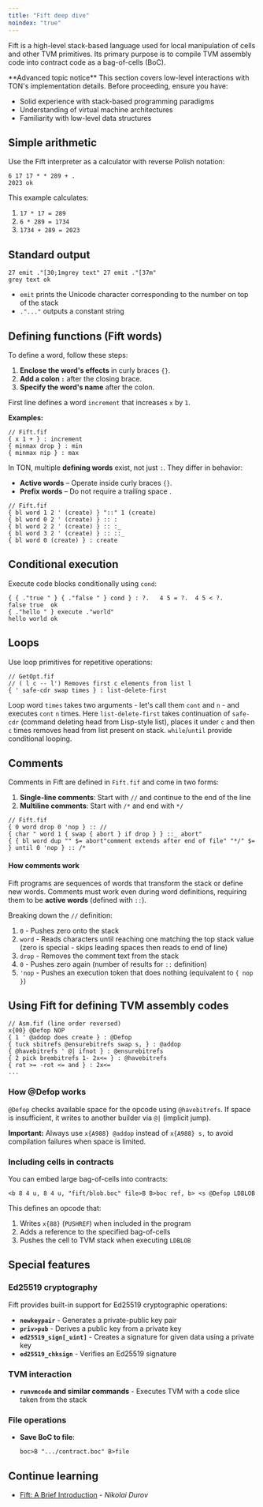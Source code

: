 ```yaml
---
title: "Fift deep dive"
noindex: "true"
---
```


Fift is a high-level stack-based language used for local manipulation of cells and other TVM primitives. Its primary purpose is to compile TVM assembly code into contract code as a bag-of-cells (BoC).

<Aside type="caution">
  **Advanced topic notice** This section covers low-level interactions with TON's implementation details. Before proceeding, ensure you have:

  - Solid experience with stack-based programming paradigms
  - Understanding of virtual machine architectures
  - Familiarity with low-level data structures
</Aside>

## Simple arithmetic

Use the Fift interpreter as a calculator with reverse Polish notation:

```fift
6 17 17 * * 289 + .
2023 ok
```

This example calculates:

1. `17 * 17 = 289`
2. `6 * 289 = 1734`
3. `1734 + 289 = 2023`

## Standard output

```fift
27 emit ."[30;1mgrey text" 27 emit ."[37m"
grey text ok
```

- `emit` prints the Unicode character corresponding to the number on top of the stack
- `."..."` outputs a constant string

## Defining functions (Fift words)

To define a word, follow these steps:

1. **Enclose the word's effects** in curly braces `{}`.
2. **Add a colon `:`** after the closing brace.
3. **Specify the word's name** after the colon.

First line defines a word `increment` that increases `x` by `1`.

**Examples:**

```fift
// Fift.fif
{ x 1 + } : increment
{ minmax drop } : min
{ minmax nip } : max
```

In TON, multiple **defining words** exist, not just `:`. They differ in behavior:

- **Active words** – Operate inside curly braces `{}`.
- **Prefix words** – Do not require a trailing space .

```fift
// Fift.fif
{ bl word 1 2 ' (create) } "::" 1 (create)
{ bl word 0 2 ' (create) } :: :
{ bl word 2 2 ' (create) } :: :_
{ bl word 3 2 ' (create) } :: ::_
{ bl word 0 (create) } : create
```

## Conditional execution

Execute code blocks conditionally using `cond`:

```fift
{ { ."true " } { ."false " } cond } : ?.   4 5 = ?.  4 5 < ?.
false true  ok
{ ."hello " } execute ."world"
hello world ok
```

## Loops

Use loop primitives for repetitive operations:

```fift
// GetOpt.fif
// ( l c -- l') Removes first c elements from list l
{ ' safe-cdr swap times } : list-delete-first
```

Loop word `times` takes two arguments - let's call them `cont` and `n` - and executes `cont` `n` times.
Here `list-delete-first` takes continuation of `safe-cdr` (command deleting head from Lisp-style list), places it under `c` and then `c` times removes head from list present on stack.
`while`/`until` provide conditional looping.

## Comments

Comments in Fift are defined in `Fift.fif` and come in two forms:
1. **Single-line comments**: Start with `//` and continue to the end of the line
2. **Multiline comments**: Start with `/*` and end with `*/`

```fift
// Fift.fif
{ 0 word drop 0 'nop } :: //
{ char " word 1 { swap { abort } if drop } } ::_ abort"
{ { bl word dup "" $= abort"comment extends after end of file" "*/" $= } until 0 'nop } :: /*
```

#### How comments work

Fift programs are sequences of words that transform the stack or define new words. Comments must work even during word definitions, requiring them to be **active words** (defined with `::`).

Breaking down the `//` definition:
1. `0` - Pushes zero onto the stack
2. `word` - Reads characters until reaching one matching the top stack value (zero is special - skips leading spaces then reads to end of line)
3. `drop` - Removes the comment text from the stack
4. `0` - Pushes zero again (number of results for `::` definition)
5. `'nop` - Pushes an execution token that does nothing (equivalent to `{ nop }`)


## Using Fift for defining TVM assembly codes

```fift
// Asm.fif (line order reversed)
x{00} @Defop NOP
{ 1 ' @addop does create } : @Defop
{ tuck sbitrefs @ensurebitrefs swap s, } : @addop
{ @havebitrefs ' @| ifnot } : @ensurebitrefs
{ 2 pick brembitrefs 1- 2x<= } : @havebitrefs
{ rot >= -rot <= and } : 2x<=
...
```

### How @Defop works

`@Defop` checks available space for the opcode using `@havebitrefs`. If space is insufficient, it writes to another builder via `@|` (implicit jump).

**Important:** Always use `x{A988} @addop` instead of `x{A988} s,` to avoid compilation failures when space is limited.

### Including cells in contracts

You can embed large bag-of-cells into contracts:

```fift
<b 8 4 u, 8 4 u, "fift/blob.boc" file>B B>boc ref, b> <s @Defop LDBLOB
```

This defines an opcode that:
1. Writes `x{88}` (`PUSHREF`) when included in the program
2. Adds a reference to the specified bag-of-cells
3. Pushes the cell to TVM stack when executing `LDBLOB`

## Special features

### Ed25519 cryptography

Fift provides built-in support for Ed25519 cryptographic operations:
- **`newkeypair`** - Generates a private-public key pair
- **`priv>pub`** - Derives a public key from a private key
- **`ed25519_sign[_uint]`** - Creates a signature for given data using a private key
- **`ed25519_chksign`** - Verifies an Ed25519 signature

### TVM interaction

- **`runvmcode` and similar commands** - Executes TVM with a code slice taken from the stack

### File operations

- **Save BoC to file**:

  ```fift
  boc>B ".../contract.boc" B>file
  ```

## Continue learning

- [Fift: A Brief Introduction](/resources/pdfs/fiftbase.pdf) - _Nikolai Durov_
